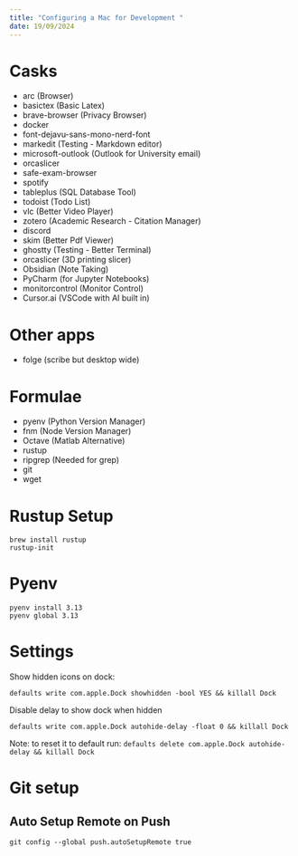 ```yaml
---
title: "Configuring a Mac for Development "
date: 19/09/2024
---
```


# Casks
- arc (Browser)
- basictex (Basic Latex)
- brave-browser (Privacy Browser)
- docker
- font-dejavu-sans-mono-nerd-font
- markedit (Testing - Markdown editor)
- microsoft-outlook (Outlook for University email)
- orcaslicer
- safe-exam-browser
- spotify
- tableplus (SQL Database Tool)
- todoist (Todo List)
- vlc (Better Video Player)
- zotero (Academic Research - Citation Manager)
- discord
- skim (Better Pdf Viewer)
- ghostty (Testing - Better Terminal)
- orcaslicer (3D printing slicer)
- Obsidian (Note Taking)
- PyCharm (for Jupyter Notebooks)
- monitorcontrol (Monitor Control)
- Cursor.ai (VSCode with AI built in)

# Other apps
- folge (scribe but desktop wide)

# Formulae
- pyenv (Python Version Manager)
- fnm (Node Version Manager)
- Octave (Matlab Alternative)
- rustup
- ripgrep (Needed for grep)
- git
- wget

# Rustup Setup
```
brew install rustup
rustup-init
```

# Pyenv
```
pyenv install 3.13
pyenv global 3.13
```

# Settings
Show hidden icons on dock:
```
defaults write com.apple.Dock showhidden -bool YES && killall Dock
```

Disable delay to show dock when hidden
```
defaults write com.apple.Dock autohide-delay -float 0 && killall Dock
```
Note: to reset it to default run: `defaults delete com.apple.Dock autohide-delay && killall Dock`
 
# Git setup
## Auto Setup Remote on Push
```
git config --global push.autoSetupRemote true
```

